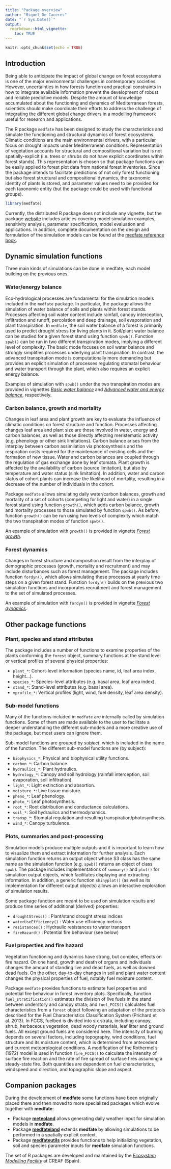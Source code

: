 ```yaml
---
title: "Package overview"
author: "Miquel De Caceres"
date: "`r Sys.Date()`"
output: 
  rmarkdown::html_vignette:
    toc: TRUE
---
```


```r
knitr::opts_chunk$set(echo = TRUE)
```

## Introduction

Being able to anticipate the impact of global change on forest ecosystems is one of the major environmental challenges in contemporary societies. However, uncertainties in how forests function and practical constraints in how to integrate available information prevent the development of robust and reliable predictive models. Despite the amount of knowledge accumulated about the functioning and dynamics of Mediterranean forests, scientists should make coordinate their efforts to address the challenge of integrating the different global change drivers in a modelling framework useful for research and applications.

The R package `medfate` has been designed to study the characteristics and simulate the functioning and structural dynamics of forest ecosystems. Climatic conditions are the main environmental drivers, with a particular focus on drought impacts under Mediterranean conditions. Representation of vegetation accounts for structural and compositional variation but is not spatially-explicit (i.e. trees or shrubs do not have explicit coordinates within forest stands). This representation is chosen so that package functions can be easily applied to forest plot data from national forest inventories. Since the package intends to facilitate predictions of not only forest functioning but also forest structural and compositional dynamics, the taxonomic identity of plants is stored, and parameter values need to be provided for each taxonomic entity (but the package could be used with functional groups).

```r
library(medfate)
```

Currently, the distributed R package does not include any vignette, but the package [website](https://emf-creaf.github.io/medfate/) includes articles covering model simulation examples, sensitivity analysis, parameter specification, model evaluation and applications. In addition, complete documentation on the design and formulation of the simulation models can be found at the [medfate reference book](https://emf-creaf.github.io/medfatebook/index.html). 


## Dynamic simulation functions

Three main kinds of simulations can be done in medfate, each model building on the previous ones.

### Water/energy balance

Eco-hydrological processes are fundamental for the simulation models included in the `medfate` package. In particular, the package allows the simulation of water balance of soils and plants within forest stands. Processes affecting soil water content include rainfall, canopy interception, infiltration and runoff, percolation and deep drainage, soil evaporation and plant transpiration. In `medfate`, the soil water balance of a forest is primarily used to predict drought stress for living plants in it. Soil/plant water balance can be studied for a given forest stand using function `spwb()`. Function `spwb()` can be run in two different transpiration modes, implying a different level of complexity. The basic mode focuses on soil water balance and strongly simplifies processes underlying plant transpiration. In contrast, the advanced transpiration mode is computationally more demanding but provides an explicit simulation of processes regulating stomatal behaviour and water transport through the plant, which also requires an explicit energy balance. 

Examples of simulation with `spwb()` under the two transpiration modes are provided in vignettes [*Basic water balance*](https://emf-creaf.github.io/medfate/articles/runmodels/BasicWaterBalance.html) and [*Advanced water and energy balance*](https://emf-creaf.github.io/medfate/articles/runmodels/AdvancedWaterEnergyBalance.html), respectively. 


### Carbon balance, growth and mortality

Changes in leaf area and plant growth are key to evaluate the influence of climatic conditions on forest structure and function. Processes affecting changes leaf area and plant size are those involved in water, energy and carbon balances, as well as those directly affecting meristematic activity (e.g. phenology or other sink limitations). Carbon balance arises from the interplay between carbon assimilation via photosynthesis and the respiration costs required for the maintenance of existing cells and the formation of new tissue. Water and carbon balances are coupled through the regulation of gas exchange done by leaf stomata. Plant growth is affected by the availability of carbon (source limitation), but also by temperature and water status (sink limitation). In addition, water and carbon status of cohort plants can increase the likelihood of mortality, resulting in a decrease of the number of individuals in the cohort. 

Package `medfate` allows simulating daily water/carbon balances, growth and mortality of a set of cohorts (competing for light and water) in a single forest stand using function `growth()`, which adds carbon balance, growth and mortality processes to those simulated by function `spwb()`. As before, function `growth()` can be run using two levels of complexity which match the two transpiration modes of function `spwb()`. 

An example of simulation with `growth()` is provided in vignette [*Forest growth*](https://emf-creaf.github.io/medfate/articles/runmodels/ForestGrowth.html). 

### Forest dynamics

Changes in forest structure and composition result from the interplay of demographic processes (growth, mortality and recruitment) and may include disturbances such as forest management. The package includes function `fordyn()`, which allows simulating these processes at yearly time steps on a given forest stand. Function `fordyn()` builds on the previous two simulation functions and incorporates recruitment and forest management to the set of simulated processes. 

An example of simulation with `fordyn()` is provided in vignette [*Forest dynamics*](https://emf-creaf.github.io/medfate/articles/runmodels/ForestDynamics.html). 


## Other package functions

### Plant, species and stand attributes

The package includes a number of functions to examine properties of the plants conforming the `forest` object, summary functions at the stand level or vertical profiles of several physical properties:

-   `plant_*`: Cohort-level information (species name, id, leaf area index, height...).
-   `species_*`: Species-level attributes (e.g. basal area, leaf area index).
-   `stand_*`: Stand-level attributes (e.g. basal area).
-   `vprofile_*`: Vertical profiles (light, wind, fuel density, leaf area density).

### Sub-model functions

Many of the functions included in `medfate` are internally called by simulation functions. Some of them are made available to the user to facilitate a deeper understanding the different sub-models and a more creative use of the package, but most users can ignore them. 

Sub-model functions are grouped by *subject*, which is included in the name of the function. The different sub-model functions are (by subject):

-   `biophysics_*`: Physical and biophysical utility functions.
-   `carbon_*`: Carbon balance.
-   `hydraulics_*`: Plant hydraulics.
-   `hydrology_*`: Canopy and soil hydrology (rainfall interception, soil evaporation, soil infiltration).
-   `light_*`: Light extinction and absortion.
-   `moisture_*`: Live tissue moisture.
-   `pheno_*`: Leaf phenology.
-   `photo_*`: Leaf photosynthesis.
-   `root_*`: Root distribution and conductance calculations.
-   `soil_*`: Soil hydraulics and thermodynamics.
-   `transp_*`: Stomatal regulation and resulting transpiration/photosynthesis.
-   `wind_*`: Canopy turbulence.


### Plots, summaries and post-processing

Simulation models produce multiple outputs and it is important to learn how to visualize them and extract information for further analysis. Each simulation function returns an output object whose S3 class has the same name as the simulation function (e.g. `spwb()` returns an object of class `spwb`). The package includes implementations of `summary()` and `plot()` for simulation output objects, which facilitates displaying and extracting information. In addition, a generic function `shinyplot()` (as well as its implementation for different output objects) allows an interactive exploration of simulation results.

Some package function are meant to be used on simulation results and produce time series of additional (derived) properties:

- `droughtStress()` : Plant/stand drought stress indices
- `waterUseEfficiency()` : Water use efficiency metrics
- `resistances()` : Hydraulic resistances to water transport
- `fireHazard()` : Potential fire behaviour (see below)


### Fuel properties and fire hazard

Vegetation functioning and dynamics have strong, but complex, effects on fire hazard. On one hand, growth and death of organs and individuals changes the amount of standing live and dead fuels, as well as downed dead fuels. On the other, day-to-day changes in soil and plant water content changes the physical properties of fuel, notably fuel moisture content. 

Package `medfate` provides functions to estimate fuel properties and potential fire behaviour in forest inventory plots. Specifically, function `fuel_stratification()` estimates the division of live fuels in the stand between understory and canopy strata; and `fuel_FCCS()` calculates fuel characteristics from a `forest` object following an adaptation of the protocols described for the Fuel Characteristics Classification System (Prichard et al. 2013). In FCCS, fuelbed is divided into six strata, including canopy, shrub, herbaceous vegetation, dead woody materials, leaf litter and ground fuels. All except ground fuels are considered here. The intensity of burning depends on several factors, including topography, wind conditions, fuel structure and its moisture content, which is determined from antecedent and current meteorological conditions. A modification of the Rothermel's (1972) model is used in function `fire_FCCS()` to calculate the intensity of surface fire reaction and the rate of fire spread of surface fires assuming a steady-state fire. Both quantities are dependent on fuel characteristics, windspeed and direction, and topographic slope and aspect. 


## Companion packages

During the development of **medfate** some functions have been originally placed there and then moved to more specialized packages which evolve together with **medfate**:

  + Package [**meteoland**](https://github.com/emf-creaf/meteoland) allows generating daily weather input for simulation models in **medfate**.
  + Package [**medfateland**](https://github.com/emf-creaf/medfateland) extends **medfate** by allowing simulations to be performed in a spatially explicit context.
  + Package [**medfateutils**](https://github.com/emf-creaf/medfateutils) provides functions to help initializing vegetation, soil and species parameter inputs for **medfate** simulation functions.

The set of R packages are developed and maintained by the [*Ecosystem Modelling Facility*](https://emf.creaf.cat) at CREAF (Spain).